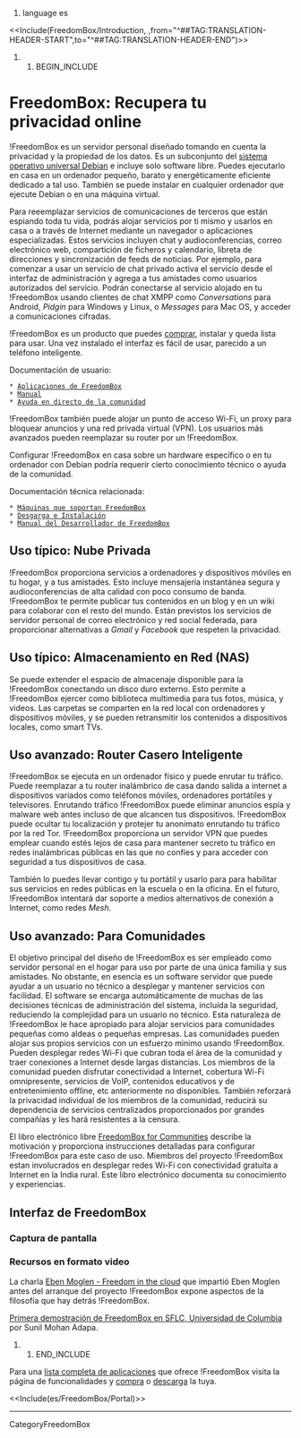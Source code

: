 #language es
<<Include(FreedomBox/Introduction, ,from="^##TAG:TRANSLATION-HEADER-START",to="^##TAG:TRANSLATION-HEADER-END")>>

## BEGIN_INCLUDE

= FreedomBox: Recupera tu privacidad online =

!FreedomBox es un servidor personal diseñado tomando en cuenta la privacidad y la propiedad de los datos. Es un subconjunto del [[https://www.debian.org/|sistema operativo universal Debian]] e incluye solo software libre. Puedes ejecutarlo en casa en un ordenador pequeño, barato y energéticamente eficiente dedicado a tal uso. También se puede instalar en cualquier ordenador que ejecute Debian o en una máquina virtual.

Para reeemplazar servicios de comunicaciones de terceros que están espiando toda tu vida, podrás alojar servicios por ti mismo y usarlos en casa o a través de Internet mediante un navegador o aplicaciones especializadas. Estos servicios incluyen chat y audioconferencias, correo electrónico web, compartición de ficheros y calendario, libreta de direcciones y sincronización de feeds de noticias. Por ejemplo, para comenzar a usar un servicio de chat privado activa el servicio desde el interfaz de administración y agrega a tus amistades como usuarios autorizados del servicio. Podrán conectarse al servicio alojado en tu !FreedomBox usando clientes de chat XMPP como ''Conversations'' para Android, ''Pidgin'' para Windows y Linux, o ''Messages'' para Mac OS, y acceder a comunicaciones cifradas.

!FreedomBox es un producto que puedes [[https://freedomboxfoundation.org/buy/|comprar]], instalar y queda lista para usar. Una vez instalado el interfaz es fácil de usar, parecido a un teléfono inteligente.

Documentación de usuario:
 * [[es/FreedomBox/Features|Aplicaciones de FreedomBox]]
 * [[es/FreedomBox/Manual|Manual]]
 * [[es/FreedomBox/Support|Ayuda en directo de la comunidad]]

!FreedomBox también puede alojar un punto de acceso Wi-Fi, un proxy para bloquear anuncios y una red privada virtual (VPN). Los usuarios más avanzados pueden reemplazar su router por un !FreedomBox.

Configurar !FreedomBox en casa sobre un hardware específico o en tu ordenador con Debian podría requerir cierto conocimiento técnico o ayuda de la comunidad.

Documentación técnica relacionada:
 * [[es/FreedomBox/Hardware|Máquinas que soportan FreedomBox]]
 * [[es/FreedomBox/Download|Desgarga e Instalación]]
 * [[https://docs.freedombox.org|Manual del Desarrollador de FreedomBox]]

== Uso típico: Nube Privada ==

!FreedomBox proporciona servicios a ordenadores y dispositivos móviles en tu hogar, y a tus amistades. Esto incluye mensajería instantánea segura y audioconferencias de alta calidad con poco consumo de banda. !FreedomBox te permite publicar tus contenidos en un blog y en un wiki para colaborar con el resto del mundo. Están previstos los servicios de servidor personal de correo electrónico y red social federada, para proporcionar alternativas a ''Gmail'' y ''Facebook'' que respeten la privacidad.

== Uso típico: Almacenamiento en Red (NAS) ==

Se puede extender el espacio de almacenaje disponible para la !FreedomBox conectando un disco duro externo. Esto permite a !FreedomBox ejercer como biblioteca multimedia para tus fotos, música, y videos. Las carpetas se comparten en la red local con ordenadores y dispositivos móviles, y se pueden retransmitir los contenidos a dispositivos locales, como smart TVs.

== Uso avanzado: Router Casero Inteligente ==

!FreedomBox se ejecuta en un ordenador físico y puede enrutar tu tráfico. Puede reemplazar a tu router inalámbrico de casa dando salida a internet a dispositivos variados como teléfonos móviles, ordenadores portátiles y televisores.  Enrutando tráfico !FreedomBox puede eliminar anuncios espía y malware web antes incluso de que alcancen tus dispositivos.  !FreedomBox puede ocultar tu localización y protejer tu anonimato enrutando tu tráfico por la red Tor. !FreedomBox proporciona un servidor VPN que puedes emplear cuando estés lejos de casa para mantener secreto tu tráfico en redes inalámbricas públicas en las que no confíes y para acceder con seguridad a tus dispositivos de casa.

También lo puedes llevar contigo y tu portátil y usarlo para para habilitar sus servicios en redes públicas en la escuela o en la oficina. En el futuro, !FreedomBox intentará dar soporte a medios alternativos de conexión a Internet, como redes ''Mesh''.

== Uso avanzado: Para Comunidades ==

El objetivo principal del diseño de !FreedomBox es ser empleado como servidor personal en el hogar para uso por parte de una única familia y sus amistades. No obstante, en esencia es un software servidor que puede ayudar a un usuario no técnico a desplegar y mantener servicios con facilidad. El software se encarga automáticamente de muchas de las decisiones técnicas de administración del sistema, incluída la seguridad, reduciendo la complejidad para un usuario no técnico. Esta naturaleza de !FreedomBox le hace apropiado para alojar servicios para comunidades pequeñas como aldeas o pequeñas empresas. Las comunidades pueden alojar sus propios servicios con un esfuerzo minimo usando !FreedomBox. Pueden desplegar redes Wi-Fi que cubran toda el área de la comunidad y traer conexiones a Internet desde largas distancias. Los miembros de la comunidad pueden disfrutar conectividad a Internet, cobertura Wi-Fi omnipresente, servicios de VoIP, contenidos educativos y de entretenimiento offline, etc anteriormente no disponibles. También reforzará la privacidad individual de los miembros de la comunidad, reducirá su dependencia de servicios centralizados proporcionados por grandes compañías y les hará resistentes a la censura.

El libro electrónico libre [[https://en.wikibooks.org/wiki/FreedomBox_for_Communities|FreedomBox for Communities]] describe la motivación y proporciona  instrucciones detalladas para configurar !FreedomBox para este caso de uso. Miembros del proyecto !FreedomBox estan involucrados en desplegar redes Wi-Fi con conectividad gratuíta a Internet en la India rural. Este libro electrónico documenta su conocimiento y experiencias.

== Interfaz de FreedomBox ==

=== Captura de pantalla ===

{{attachment:freedombox-frontpage-2019-03-02.png|FreedomBox front page|width=1000}}

{{{#!wiki comment
This video is much too old to be useful here.
=== Video de introducción ===

[[attachment:Plinth_Introduction.webm]]

(36 MB, 13 Min.)
}}}

=== Recursos en formato video ===

La charla [[https://www.youtube.com/watch?v=QOEMv0S8AcA|Eben Moglen - Freedom in the cloud]] que impartió Eben Moglen antes del arranque del proyecto !FreedomBox expone aspectos de la filosofía que hay detrás !FreedomBox.

[[http://moglen.law.columbia.edu/sflc2015/04_freedombox.webm|Primera demostración de FreedomBox en SFLC, Universidad de Columbia]] por Sunil Mohan Adapa.

## END_INCLUDE

Para una [[es/FreedomBox/Features|lista completa de aplicaciones]] que ofrece !FreedomBox visita la página de funcionalidades y [[https://freedomboxfoundation.org/buy/|compra]] o [[es/FreedomBox/Download|descarga]] la tuya.

<<Include(es/FreedomBox/Portal)>>

----
CategoryFreedomBox
